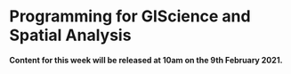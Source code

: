 # Programming for GIScience and Spatial Analysis

**Content for this week will be released at 10am on the 9th February 2021.**

<!-- ## Exploratory Spatial Data Analysis -->